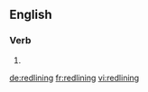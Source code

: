 ==English==

===Verb===
{{head|en}}

# {{present participle of|redline}}

[[de:redlining]]
[[fr:redlining]]
[[vi:redlining]]